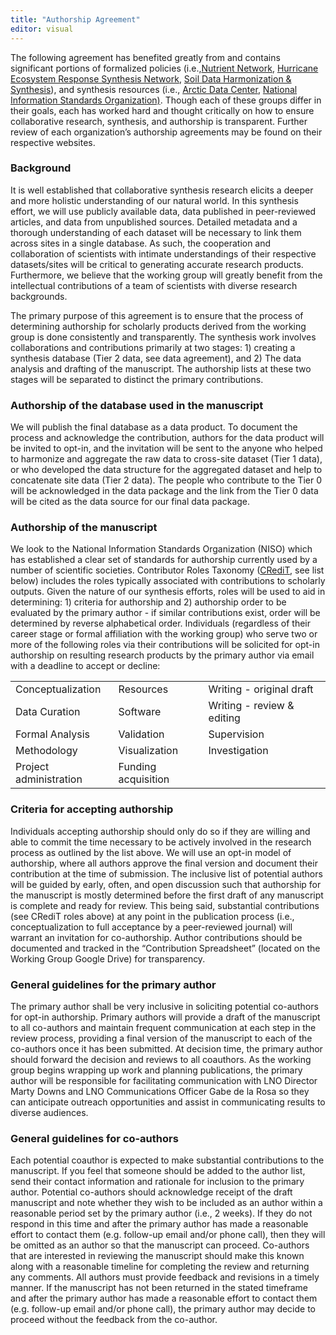 ```yaml
---
title: "Authorship Agreement"
editor: visual
---
```


The following agreement has benefited greatly from and contains significant portions of formalized policies (i.e.,[Nutrient Network](https://nutnet.org/), [Hurricane Ecosystem Response Synthesis Network](https://www.vims.edu/research/units/programs/hers_rcn/index.php), [Soil Data Harmonization & Synthesis](https://lter.github.io/som-website/index.html)), and synthesis resources (i.e., [Arctic Data Center](https://arcticdata.io/), [National Information Standards Organization)](https://www.niso.org/). Though each of these groups differ in their goals, each has worked hard and thought critically on how to ensure collaborative research, synthesis, and authorship is transparent. Further review of each organization's authorship agreements may be found on their respective websites. 

### Background
It is well established that collaborative synthesis research elicits a deeper and more holistic understanding of our natural world. In this synthesis effort, we will use publicly available data, data published in peer-reviewed articles, and data from unpublished sources. Detailed metadata and a thorough understanding of each dataset will be necessary to link them across sites in a single database. As such, the cooperation and collaboration of scientists with intimate understandings of their respective datasets/sites will be critical to generating accurate research products. Furthermore, we believe that the working group will greatly benefit from the intellectual contributions of a team of scientists with diverse research backgrounds.

The primary purpose of this agreement is to ensure that the process of determining authorship for scholarly products derived from the working group is done consistently and transparently. The synthesis work involves collaborations and contributions primarily at two stages: 1) creating a synthesis database (Tier 2 data, see data agreement), and 2) The data analysis and drafting of the manuscript. The authorship lists at these two stages will be separated to distinct the primary contributions. 

### Authorship of the database used in the manuscript
We will publish the final database as a data product. To document the process and acknowledge the contribution, authors for the data product will be invited to opt-in, and the invitation will be sent to the anyone who helped to harmonize and aggregate the raw data to cross-site dataset (Tier 1 data), or who developed the data structure for the aggregated dataset and help to concatenate site data (Tier 2 data). The people who contribute to the Tier 0 will be acknowledged in the data package and the link from the Tier 0 data will be cited as the data source for our final data package. 

### Authorship of the manuscript
We look to the National Information Standards Organization (NISO) which has established a clear set of standards for authorship currently used by a number of scientific societies. Contributor Roles Taxonomy ([CRediT](https://credit.niso.org/), see list below) includes the roles typically associated with contributions to scholarly outputs. Given the nature of our synthesis efforts, roles will be used to aid in determining: 1) criteria for authorship and 2) authorship order to be evaluated by the primary author - if similar contributions exist, order will be determined by reverse alphabetical order. Individuals (regardless of their career stage or formal affiliation with the working group) who serve two or more of the following roles via their contributions will be solicited for opt-in authorship on resulting research products by the primary author via email with a deadline to accept or decline:

|                        |                     |                            |
|------------------------|---------------------|----------------------------|
| Conceptualization      | Resources           | Writing - original draft   |
| Data Curation          | Software            | Writing - review & editing |
| Formal Analysis        | Validation          | Supervision                |
| Methodology            | Visualization       | Investigation              |
| Project administration | Funding acquisition |                            |

### Criteria for accepting authorship
Individuals accepting authorship should only do so if they are willing and able to commit the time necessary to be actively involved in the research process as outlined by the list above. We will use an opt-in model of authorship, where all authors approve the final version and document their contribution at the time of submission. The inclusive list of potential authors will be guided by early, often, and open discussion such that authorship for the manuscript is mostly determined before the first draft of any manuscript is complete and ready for review. This being said, substantial contributions (see CRediT roles above) at any point in the publication process (i.e., conceptualization to full acceptance by a peer-reviewed journal) will warrant an invitation for co-authorship. Author contributions should be documented and tracked in the "Contribution Spreadsheet" (located on the Working Group Google Drive) for transparency.  

### General guidelines for the primary author
The primary author shall be very inclusive in soliciting potential co-authors for opt-in authorship. Primary authors will provide a draft of the manuscript to all co-authors and maintain frequent communication at each step in the review process, providing a final version of the manuscript to each of the co-authors once it has been submitted. At decision time, the primary author should forward the decision and reviews to all coauthors. As the working group begins wrapping up work and planning publications, the primary author will be responsible for facilitating communication with LNO Director Marty Downs and LNO Communications Officer Gabe de la Rosa so they can anticipate outreach opportunities and assist in communicating results to diverse audiences.

### General guidelines for co-authors
Each potential coauthor is expected to make substantial contributions to the manuscript. If you feel that someone should be added to the author list, send their contact information and rationale for inclusion to the primary author. Potential co-authors should acknowledge receipt of the draft manuscript and note whether they wish to be included as an author within a reasonable period set by the primary author (i.e., 2 weeks). If they do not respond in this time and after the primary author has made a reasonable effort to contact them (e.g. follow-up email and/or phone call), then they will be omitted as an author so that the manuscript can proceed. Co-authors that are interested in reviewing the manuscript should make this known along with a reasonable timeline for completing the review and returning any comments. All authors must provide feedback and revisions in a timely manner. If the manuscript has not been returned in the stated timeframe and after the primary author has made a reasonable effort to contact them (e.g. follow-up email and/or phone call), the primary author may decide to proceed without the feedback from the co-author.
